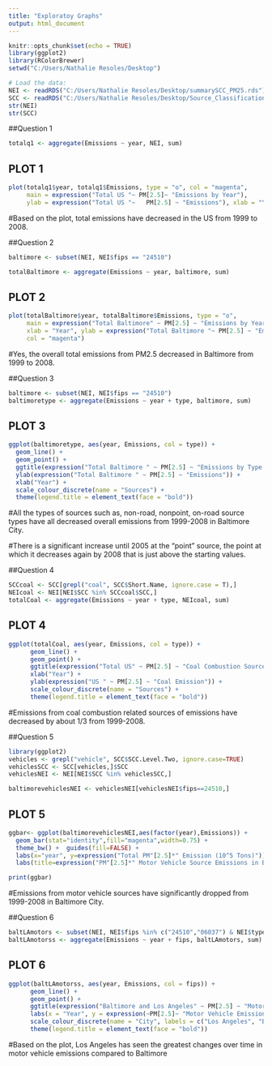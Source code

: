 ---
title: "Exploratoy Graphs"
output: html_document
---

```{r setup, include=FALSE}
knitr::opts_chunk$set(echo = TRUE)
library(ggplot2)
library(RColorBrewer)
setwd("C:/Users/Nathalie Resoles/Desktop")

# Load the data:
NEI <- readRDS("C:/Users/Nathalie Resoles/Desktop/summarySCC_PM25.rds")
SCC <- readRDS("C:/Users/Nathalie Resoles/Desktop/Source_Classification_Code.rds")
str(NEI)
str(SCC)

```

##Question 1


```{r code q1, echo=FALSE}
totalq1 <- aggregate(Emissions ~ year, NEI, sum)
```

## PLOT 1



```{r emissions, echo=FALSE}
plot(totalq1$year, totalq1$Emissions, type = "o", col = "magenta",
     main = expression("Total US "~ PM[2.5]~ "Emissions by Year"),
     ylab = expression("Total US "~   PM[2.5] ~ "Emissions"), xlab = "Year")
```

#Based on the plot, total emissions have decreased in the US from 1999 to 2008.

##Question 2


```{r baltimore, echo=FALSE}
baltimore <- subset(NEI, NEI$fips == "24510")

totalBaltimore <- aggregate(Emissions ~ year, baltimore, sum)
```

## PLOT 2



```{r emissions baltimore, echo=FALSE}

plot(totalBaltimore$year, totalBaltimore$Emissions, type = "o",
     main = expression("Total Baltimore" ~ PM[2.5] ~ "Emissions by Year"), 
     xlab = "Year", ylab = expression("Total Baltimore "~ PM[2.5] ~ "Emissions"),
     col = "magenta")
```

#Yes, the overall total emissions from PM2.5 decreased in Baltimore from 1999 to 2008.

##Question 3


```{r baltomore year and type, echo=FALSE}
baltimore <- subset(NEI, NEI$fips == "24510")
baltimoretype <- aggregate(Emissions ~ year + type, baltimore, sum)
```

## PLOT 3



```{r baltimore type, echo=FALSE}

ggplot(baltimoretype, aes(year, Emissions, col = type)) +
  geom_line() +
  geom_point() +
  ggtitle(expression("Total Baltimore " ~ PM[2.5] ~ "Emissions by Type and Year")) +
  ylab(expression("Total Baltimore " ~ PM[2.5] ~ "Emissions")) +
  xlab("Year") +
  scale_colour_discrete(name = "Sources") +
  theme(legend.title = element_text(face = "bold"))
```

#All the types of sources such as, non-road, nonpoint, on-road source types have all decreased overall emissions from 1999-2008 in Baltimore City.

#There is a significant increase until 2005 at the "point" source, the point at which it decreases again by 2008 that is just above the starting values.



##Question 4


```{r scc, echo=FALSE}
SCCcoal <- SCC[grepl("coal", SCC$Short.Name, ignore.case = T),]
NEIcoal <- NEI[NEI$SCC %in% SCCcoal$SCC,]
totalCoal <- aggregate(Emissions ~ year + type, NEIcoal, sum)
```

## PLOT 4



```{r coal combustions, echo=FALSE}

ggplot(totalCoal, aes(year, Emissions, col = type)) +
      geom_line() +
      geom_point() +
      ggtitle(expression("Total US" ~ PM[2.5] ~ "Coal Combustion Source Emission by Type and Year")) +
      xlab("Year") +
      ylab(expression("US " ~ PM[2.5] ~ "Coal Emission")) +
      scale_colour_discrete(name = "Sources") +
      theme(legend.title = element_text(face = "bold"))
```

#Emissions from coal combustion related sources of emissions have decreased by about 1/3 from 1999-2008.


##Question 5


```{r using ggplot2, echo= FALSE}
library(ggplot2)
vehicles <- grepl("vehicle", SCC$SCC.Level.Two, ignore.case=TRUE)
vehiclesSCC <- SCC[vehicles,]$SCC
vehiclesNEI <- NEI[NEI$SCC %in% vehiclesSCC,]

baltimorevehiclesNEI <- vehiclesNEI[vehiclesNEI$fips==24510,]
```

## PLOT 5



```{r baltimore vehicle, echo=FALSE}

ggbar<- ggplot(baltimorevehiclesNEI,aes(factor(year),Emissions)) +
  geom_bar(stat="identity",fill="magenta",width=0.75) +
  theme_bw() +  guides(fill=FALSE) +
  labs(x="year", y=expression("Total PM"[2.5]*" Emission (10^5 Tons)")) + 
  labs(title=expression("PM"[2.5]*" Motor Vehicle Source Emissions in Baltimore from 1999-2008"))

print(ggbar)
```

#Emissions from motor vehicle sources have significantly dropped from 1999-2008 in Baltimore City.


##Question 6


```{r type motors, echo= FALSE}

baltLAmotors <- subset(NEI, NEI$fips %in% c("24510","06037") & NEI$type == "ON-ROAD")
baltLAmotorss <- aggregate(Emissions ~ year + fips, baltLAmotors, sum)
```

## PLOT 6



```{r baltimore motors, echo=FALSE}


ggplot(baltLAmotorss, aes(year, Emissions, col = fips)) +
      geom_line() +
      geom_point() +
      ggtitle(expression("Baltimore and Los Angeles" ~ PM[2.5] ~ "Motor Vehicle Emissions by Year")) +
      labs(x = "Year", y = expression(~PM[2.5]~ "Motor Vehicle Emissions") ) +
      scale_colour_discrete(name = "City", labels = c("Los Angeles", "Baltimore")) +
      theme(legend.title = element_text(face = "bold"))
```

#Based on the plot, Los Angeles has seen the greatest changes over time in motor vehicle emissions compared to Baltimore

